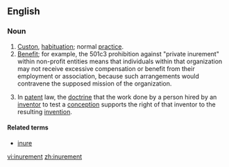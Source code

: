 ==English==

===Noun===
{{en-noun}}

# [[custom|Custon]], [[habituation]]; normal [[practice]].
# [[benefit|Benefit]]; for example, the 501c3 prohibition against "private inurement" within non-profit entities means that individuals within that organization may not receive excessive compensation or benefit from their employment or association, because such arrangements would contravene the supposed mission of the organization.
# {{legal}} In [[patent]] law, the [[doctrine]] that the work done by a person hired by an [[inventor]] to test a [[conception]] supports the right of that inventor to the resulting [[invention]].

====Related terms====
*[[inure]]

[[vi:inurement]]
[[zh:inurement]]